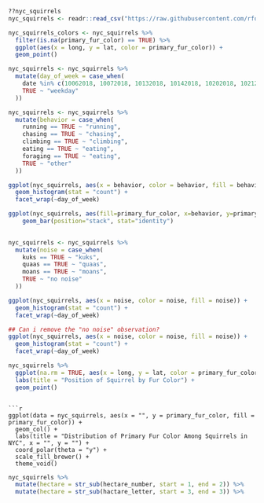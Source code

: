 ```r
??nyc_squirrels
nyc_squirrels <- readr::read_csv("https://raw.githubusercontent.com/rfordatascience/tidytuesday/master/data/2019/2019-10-29/nyc_squirrels.csv")
```

```r
nyc_squirrels_colors <- nyc_squirrels %>% 
  filter(is.na(primary_fur_color) == TRUE) %>%
  ggplot(aes(x = long, y = lat, color = primary_fur_color)) +     
  geom_point() 
```

```r
nyc_squirrels <- nyc_squirrels %>%
  mutate(day_of_week = case_when(
    date %in% c(10062018, 10072018, 10132018, 10142018, 10202018, 10212018, 10272018, 10282018) ~ "weekend",
    TRUE ~ "weekday"
  ))
```
```r
nyc_squirrels <- nyc_squirrels %>%
  mutate(behavior = case_when(
    running == TRUE ~ "running",
    chasing == TRUE ~ "chasing",
    climbing == TRUE ~ "climbing",
    eating == TRUE ~ "eating",
    foraging == TRUE ~ "eating",
    TRUE ~ "other"
  ))
```

```r
ggplot(nyc_squirrels, aes(x = behavior, color = behavior, fill = behavior)) +
  geom_histogram(stat = "count") +
  facet_wrap(~day_of_week)
```

```r

ggplot(nyc_squirrels, aes(fill=primary_fur_color, x=behavior, y=primary_fur_color)) + 
    geom_bar(position="stack", stat="identity")
    

```

```r
nyc_squirrels <- nyc_squirrels %>%
  mutate(noise = case_when(
    kuks == TRUE ~ "kuks",
    quaas == TRUE ~ "quaas",
    moans == TRUE ~ "moans",
    TRUE ~ "no noise"
  ))
```

```r
ggplot(nyc_squirrels, aes(x = noise, color = noise, fill = noise)) +
  geom_histogram(stat = "count") +
  facet_wrap(~day_of_week)
```

```r
## Can i remove the "no noise" observation? 
ggplot(nyc_squirrels, aes(x = noise, color = noise, fill = noise)) +
  geom_histogram(stat = "count") +
  facet_wrap(~day_of_week) 
```

```r
nyc_squirrels %>%
  ggplot(na.rm = TRUE, aes(x = long, y = lat, color = primary_fur_color)) +
  labs(title = "Position of Squirrel by Fur Color") +
  geom_point()
```
```

```r
ggplot(data = nyc_squirrels, aes(x = "", y = primary_fur_color, fill = primary_fur_color)) +
  geom_col() + 
  labs(title = "Distribution of Primary Fur Color Among Squirrels in NYC", x = "", y = "") +
  coord_polar(theta = "y") + 
  scale_fill_brewer() + 
  theme_void()
```

```r
nyc_squirrels %>%
  mutate(hectare = str_sub(hectare_number, start = 1, end = 2)) %>%
  mutate(hectare = str_sub(hactare_letter, start = 3, end = 3)) %>%
```


